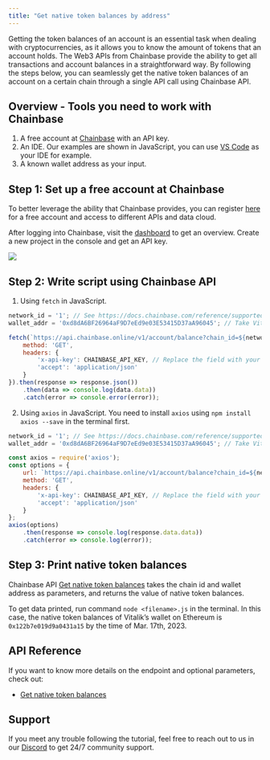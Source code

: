 ```yaml
---
title: "Get native token balances by address"
---
```


Getting the token balances of an account is an essential task when dealing with cryptocurrencies, as it allows you to know the amount of tokens that an account holds. The Web3 APIs from Chainbase provide the ability to get all transactions and account balances in a straightforward way. By following the steps below, you can seamlessly get the native token balances of an account on a certain chain through a single API call using Chainbase API.

## Overview - Tools you need to work with Chainbase

1. A free account at [Chainbase](https://www.chainbase.com) with an API key.
2. An IDE. Our examples are shown in JavaScript, you can use [VS Code](https://code.visualstudio.com/) as your IDE for example.
3. A known wallet address as your input.

## Step 1: Set up a free account at Chainbase

To better leverage the ability that Chainbase provides, you can register [here](http://www.chainbase.com/register) for a free account and access to different APIs and data cloud.

After logging into Chainbase, visit the [dashboard](https://console.chainbase.com/) to get an overview. Create a new project in the console and get an API key.

![](https://files.readme.io/eb3531c-image.png)

## Step 2: Write script using Chainbase API

1. Using `fetch` in JavaScript.

```jsx
network_id = '1'; // See https://docs.chainbase.com/reference/supported-chains to get the id of different chains.
wallet_addr = '0xd8dA6BF26964aF9D7eEd9e03E53415D37aA96045'; // Take Vitalik's wallet address as an example.

fetch(`https://api.chainbase.online/v1/account/balance?chain_id=${network_id}&address=${wallet_addr}`, {
    method: 'GET',
    headers: {
        'x-api-key': CHAINBASE_API_KEY, // Replace the field with your API key.
        'accept': 'application/json'
    }
}).then(response => response.json())
    .then(data => console.log(data.data))
    .catch(error => console.error(error));
```

2. Using `axios` in JavaScript. You need to install `axios` using `npm install axios --save` in the terminal first.

```jsx
network_id = '1'; // See https://docs.chainbase.com/reference/supported-chains to get the id of different chains.
wallet_addr = '0xd8dA6BF26964aF9D7eEd9e03E53415D37aA96045'; // Take Vitalik's wallet address as an example.

const axios = require('axios');
const options = {
    url: `https://api.chainbase.online/v1/account/balance?chain_id=${network_id}&address=${wallet_addr}`,
    method: 'GET',
    headers: {
        'x-api-key': CHAINBASE_API_KEY, // Replace the field with your API key.
        'accept': 'application/json'
    }
};
axios(options)
    .then(response => console.log(response.data.data))
    .catch(error => console.log(error));
```

## Step 3: Print native token balances

Chainbase API [Get native token balances](/api-reference/web3-api/balance/token-balances/get-native-token-balances) takes the chain id and wallet address as parameters, and returns the value of native token balances.

To get data printed, run command `node <filename>.js` in the terminal. In this case, the native token balances of Vitalik’s wallet on Ethereum is `0x122b7e019d9a0431a15` by the time of Mar. 17th, 2023.

## API Reference

If you want to know more details on the endpoint and optional parameters, check out:

- [Get native token balances](/api-reference/web3-api/balance/token-balances/get-native-token-balances)

## Support

If you meet any trouble following the tutorial, feel free to reach out to us in our [Discord](https://chainbase.com/discord) to get 24/7 community support.
